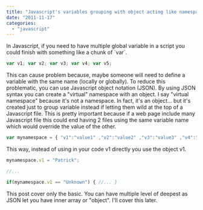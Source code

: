 ```yaml
---
title: "Javascript's variables grouping with object acting like namespace"
date: "2011-11-17"
categories: 
  - "javascript"
---
```


In Javascript, if you need to have multiple global variable in a script you could finish with something like a chunk of \`var\`.

```typescript
var v1; var v2; var v3; var v4; var v5; 
``` 


This can cause problem because, maybe someone will need to define a variable with the same name (locally or globally). To reduce this problematic, you can use Javascript object notation (JSON). By using JSON syntax you can create a "virtual" namespace with an object. I say "virtual namespace" because it's not a namespace. In fact, it's an object... but it's created just to group variable instead if letting them wild at the top of a Javascript file. This is pretty important because if a web page include many Javascript file this could end having 2 files using the same variable name which would override the value of the other.

```typescript
var mynamespace = { "v1":"value1" ,"v2":"value2" ,"v3":"value3" ,"v4":"value4" ,"v5":"value5" ,"v6":"value6" }; 
``` 


This way, instead of using in your code v1 directly you use the object v1.

```typescript
mynamespace.v1 = "Patrick";

//...

if(mynamespace.v1 == "Unknown") { //... } 
``` 


This post cover only the basic. You can have multiple level of deepest as JSON let you have inner array or "object". I'll cover this later.
